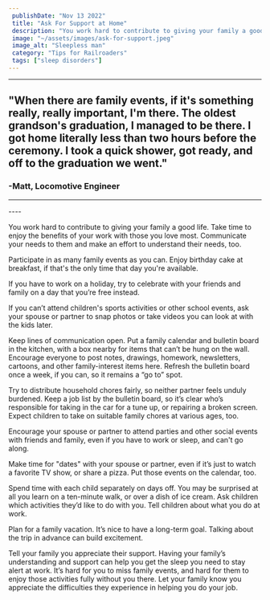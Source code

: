 ```yaml
---
 publishDate: "Nov 13 2022"
 title: "Ask For Support at Home"
 description: "You work hard to contribute to giving your family a good life. Take time to enjoy the benefits of your work with those you love most. Communicate your needs to them and make an effort to understand their needs, too."
 image: "~/assets/images/ask-for-support.jpeg"
 image_alt: "Sleepless man"
 category: "Tips for Railroaders"
 tags: ["sleep disorders"]
---
```


----

## "When there are family events, if it's something really, really important, I'm there. The oldest grandson's graduation, I managed to be there. I got home literally less than two hours before the ceremony. I took a quick shower, got ready, and off to the graduation we went." ##
### -Matt, Locomotive Engineer
----


<YouTube embed_url="https://www.youtube.com/embed/ei5k_fQAa0A" title="Getting Family Support" duration="1:17" description="Michael Coplen, former Federal Railroad Administration human factors researcher and former locomotive engineer, tells how important family is to railroaders getting good sleep." />
----

You work hard to contribute to giving your family a good life. Take time to enjoy the benefits of your work with those you love most. Communicate your needs to them and make an effort to understand their needs, too.

Participate in as many family events as you can. Enjoy birthday cake at breakfast, if that's the only time that day you're available.

If you have to work on a holiday, try to celebrate with your friends and family on a day that you’re free instead. 

If you can’t attend children's sports activities or other school events, ask your spouse or partner to snap photos or take videos you can look at with the kids later.

Keep lines of communication open. Put a family calendar and bulletin board in the kitchen, with a box nearby for items that can’t be hung on the wall. Encourage everyone to post notes, drawings, homework, newsletters, cartoons, and other family-interest items here. Refresh the bulletin board once a week, if you can, so it remains a “go to” spot. 

Try to distribute household chores fairly, so neither partner feels unduly burdened. Keep a job list by the bulletin board, so it’s clear who’s responsible for taking in the car for a tune up, or repairing a broken screen. Expect children to take on suitable family chores at various ages, too.

Encourage your spouse or partner to attend parties and other social events with friends and family, even if you have to work or sleep, and can't go along. 

Make time for "dates" with your spouse or partner, even if it’s just to watch a favorite TV show, or share a pizza. Put those events on the calendar, too. 

Spend time with each child separately on days off. You may be surprised at all you learn on a ten-minute walk, or over a dish of ice cream. Ask children which activities they’d like to do with you. Tell children about what you do at work.

Plan for a family vacation. It’s nice to have a long-term goal. Talking about the trip in advance can build excitement.

Tell your family you appreciate their support. Having your family’s understanding and support can help you get the sleep you need to stay alert at work. It’s hard for you to miss family events, and hard for them to enjoy those activities fully without you there. Let your family know you appreciate the difficulties they experience in helping you do your job.